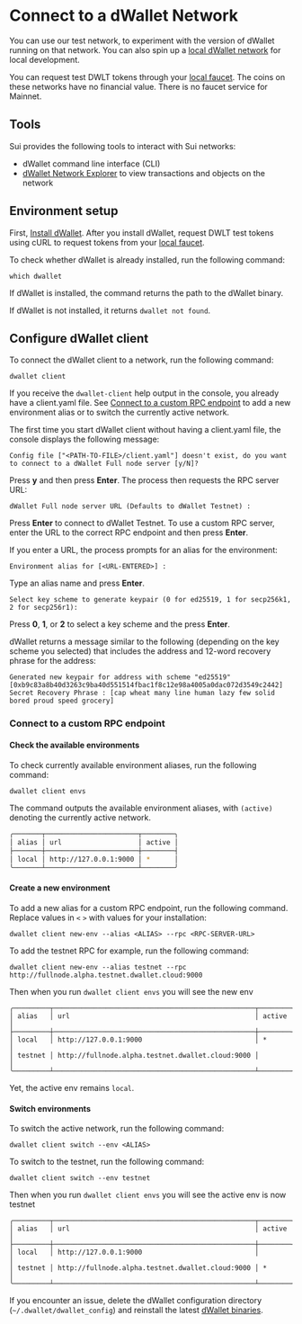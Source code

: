 
# Connect to a dWallet Network
You can use our test network, to experiment with the version of dWallet running on that network. You can also spin up a [local dWallet network](./local-network.mdx) for local development.

You can request test DWLT tokens through your [local faucet](./local-network.mdx#use-the-local-faucet). The coins on these networks have no financial value. There is no faucet service for Mainnet.

## Tools

Sui provides the following tools to interact with Sui networks:

 * dWallet command line interface (CLI)
 * [dWallet Network Explorer](https://github.com/dwallet-labs/dwallet-network/blob/main/apps/explorer/README.md#sui-explorer) to view transactions and objects on the network

## Environment setup

First, [Install dWallet](./install-dwallet.mdx#install-dwallet-binaries-from-source).
After you install dWallet, request DWLT test tokens using cURL to request tokens from your [local faucet](./local-network.mdx#use-the-local-faucet).

To check whether dWallet is already installed, run the following command:

```shell
which dwallet
```

If dWallet is installed, the command returns the path to the dWallet binary.

If dWallet is not installed, it returns `dwallet not found`.

## Configure dWallet client

To connect the dWallet client to a network, run the following command:

```shell
dwallet client
```

If you receive the `dwallet-client` help output in the console, you already have a client.yaml file. See [Connect to a custom RPC endpoint](#connect-to-a-custom-rpc-endpoint) to add a new environment alias or to switch the currently active network.

The first time you start dWallet client without having a client.yaml file, the console displays the following message:

```
Config file ["<PATH-TO-FILE>/client.yaml"] doesn't exist, do you want to connect to a dWallet Full node server [y/N]?
```

Press **y** and then press **Enter**. The process then requests the RPC server URL:

```
dWallet Full node server URL (Defaults to dWallet Testnet) :
```

Press **Enter** to connect to dWallet Testnet. To use a custom RPC server, enter the URL to the correct RPC endpoint and then press **Enter**.

If you enter a URL, the process prompts for an alias for the environment:

```
Environment alias for [<URL-ENTERED>] :
```
Type an alias name and press **Enter**.

```
Select key scheme to generate keypair (0 for ed25519, 1 for secp256k1, 2 for secp256r1):
```

Press **0**, **1**, or **2** to select a key scheme and the press **Enter**.

dWallet returns a message similar to the following (depending on the key scheme you selected) that includes the address and 12-word recovery phrase for the address:

```
Generated new keypair for address with scheme "ed25519" [0xb9c83a8b40d3263c9ba40d551514fbac1f8c12e98a4005a0dac072d3549c2442]
Secret Recovery Phrase : [cap wheat many line human lazy few solid bored proud speed grocery]
```

### Connect to a custom RPC endpoint

#### Check the available environments

To check currently available environment aliases, run the following command:

```sh
dwallet client envs
```

The command outputs the available environment aliases, with `(active)` denoting the currently active network.
```sh
╭───────┬───────────────────────┬────────╮
│ alias │ url                   │ active │
├───────┼───────────────────────┼────────┤
│ local │ http://127.0.0.1:9000 │ *      │
╰───────┴───────────────────────┴────────╯
```

#### Create a new environment

To add a new alias for a custom RPC endpoint, run the following command. Replace values in `<` `>` with values for your installation:

```shell
dwallet client new-env --alias <ALIAS> --rpc <RPC-SERVER-URL>
```

To add the testnet RPC for example, run the following command:
```shell
dwallet client new-env --alias testnet --rpc http://fullnode.alpha.testnet.dwallet.cloud:9000
```

Then when you run ```dwallet client envs``` you will see the new env
```
╭─────────┬──────────────────────────────────────────────────┬────────╮
│ alias   │ url                                              │ active │
├─────────┼──────────────────────────────────────────────────┼────────┤
│ local   │ http://127.0.0.1:9000                            │ *      │
│ testnet │ http://fullnode.alpha.testnet.dwallet.cloud:9000 │        │
╰─────────┴──────────────────────────────────────────────────┴────────╯
```
Yet, the active env remains `local`.

#### Switch environments

To switch the active network, run the following command:

```shell
dwallet client switch --env <ALIAS>
```

To switch to the testnet, run the following command:
```shell
dwallet client switch --env testnet
```

Then when you run ```dwallet client envs``` you will see the active env is now testnet
```
╭─────────┬──────────────────────────────────────────────────┬────────╮
│ alias   │ url                                              │ active │
├─────────┼──────────────────────────────────────────────────┼────────┤
│ local   │ http://127.0.0.1:9000                            │        │
│ testnet │ http://fullnode.alpha.testnet.dwallet.cloud:9000 │ *      │
╰─────────┴──────────────────────────────────────────────────┴────────╯
```

If you encounter an issue, delete the dWallet configuration directory (`~/.dwallet/dwallet_config`) and reinstall the latest [dWallet binaries](./install-dwallet.mdx#install-dwallet-binaries-from-source).
